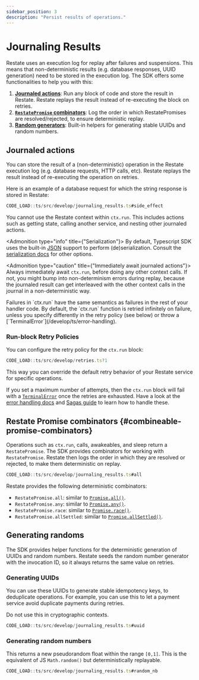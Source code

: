 ```yaml
---
sidebar_position: 3
description: "Persist results of operations."
---
```



# Journaling Results

Restate uses an execution log for replay after failures and suspensions.
This means that non-deterministic results (e.g. database responses, UUID generation) need to be stored in the execution log.
The SDK offers some functionalities to help you with this:
1. **[Journaled actions](/develop/ts/journaling-results#journaled-actions)**: Run any block of code and store the result in Restate. Restate replays the result instead of re-executing the block on retries.
2. **[`RestatePromise` combinators](/develop/ts/journaling-results#combineable-promise-combinators)**: Log the order in which RestatePromises are resolved/rejected, to ensure deterministic replay.
3. **[Random generators](/develop/ts/journaling-results#generating-randoms)**: Built-in helpers for generating stable UUIDs and random numbers.

## Journaled actions
You can store the result of a (non-deterministic) operation in the Restate execution log (e.g. database requests, HTTP calls, etc).
Restate replays the result instead of re-executing the operation on retries.

Here is an example of a database request for which the string response is stored in Restate:
```typescript
CODE_LOAD::ts/src/develop/journaling_results.ts#side_effect
```

You cannot use the Restate context within `ctx.run`.
This includes actions such as getting state, calling another service, and nesting other journaled actions.

<Admonition type="info" title={"Serialization"}>
    By default, Typescript SDK uses the built-in [JSON](https://developer.mozilla.org/en-US/docs/Web/JavaScript/Reference/Global_Objects/JSON) support to perform (de)serialization.
    Consult the [serialization docs](/develop/ts/serialization) for other options.
</Admonition>

<Admonition type="caution" title={"Immediately await journaled actions"}>
Always immediately await `ctx.run`, before doing any other context calls.
If not, you might bump into non-determinism errors during replay,
because the journaled result can get interleaved with the other context calls in the journal in a non-deterministic way.
</Admonition>

<Admonition type="note" title="Failure semantics">
Failures in `ctx.run` have the same semantics as failures in the rest of your handler code.
By default, the `ctx.run` function is retried infinitely on failure, unless you specify differently in the retry policy (see below) or throw a [`TerminalError`](/develop/ts/error-handling).
</Admonition>

### Run-block Retry Policies

You can configure the retry policy for the `ctx.run` block:

```ts
CODE_LOAD::ts/src/develop/retries.ts?1
```

This way you can override the default retry behavior of your Restate service for specific operations.

If you set a maximum number of attempts, then the `ctx.run` block will fail with a [`TerminalError`](/develop/ts/error-handling) once the retries are exhausted.
Have a look at the [error handling docs](/develop/ts/error-handling) and [Sagas guide](/guides/sagas) to learn how to handle these.


## Restate Promise combinators {#combineable-promise-combinators}
Operations such as `ctx.run`, calls, awakeables, and sleep return a `RestatePromise`.
The SDK provides combinators for working with `RestatePromise`.
Restate then logs the order in which they are resolved or rejected, to make them deterministic on replay.

```ts
CODE_LOAD::ts/src/develop/journaling_results.ts#all
```

Restate provides the following deterministic combinators:
- `RestatePromise.all`: similar to [`Promise.all()`](https://developer.mozilla.org/en-US/docs/Web/JavaScript/Reference/Global_Objects/Promise/all).
- `RestatePromise.any`: similar to [`Promise.any()`](https://developer.mozilla.org/en-US/docs/Web/JavaScript/Reference/Global_Objects/Promise/any).
- `RestatePromise.race`: similar to [`Promise.race()`](https://developer.mozilla.org/en-US/docs/Web/JavaScript/Reference/Global_Objects/Promise/race).
- `RestatePromise.allSettled`: similar to [`Promise.allSettled()`](https://developer.mozilla.org/en-US/docs/Web/JavaScript/Reference/Global_Objects/Promise/allSettled).

## Generating randoms
The SDK provides helper functions for the deterministic generation of UUIDs and random numbers. Restate seeds the random number generator with the invocation ID, so it always returns the same value on retries.

### Generating UUIDs

You can use these UUIDs to generate stable idempotency keys, to deduplicate operations. For example, you can use this to let a payment service avoid duplicate payments during retries.

Do not use this in cryptographic contexts.

```typescript
CODE_LOAD::ts/src/develop/journaling_results.ts#uuid
```


### Generating random numbers


This returns a new pseudorandom float within the range `[0,1]`.
This is the equivalent of JS `Math.random()` but deterministically replayable.

```typescript
CODE_LOAD::ts/src/develop/journaling_results.ts#random_nb
```
